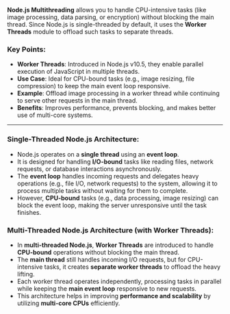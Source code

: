 **Node.js Multithreading** allows you to handle CPU-intensive tasks (like image processing, data parsing, or encryption) without blocking the main thread. Since Node.js is single-threaded by default, it uses the **Worker Threads** module to offload such tasks to separate threads.

### Key Points:

- **Worker Threads**: Introduced in Node.js v10.5, they enable parallel execution of JavaScript in multiple threads.
- **Use Case**: Ideal for CPU-bound tasks (e.g., image resizing, file compression) to keep the main event loop responsive.
- **Example**: Offload image processing in a worker thread while continuing to serve other requests in the main thread.
- **Benefits**: Improves performance, prevents blocking, and makes better use of multi-core systems.

---

### Single-Threaded Node.js Architecture:

- Node.js operates on a **single thread** using an **event loop**.
- It is designed for handling **I/O-bound** tasks like reading files, network requests, or database interactions asynchronously.
- The **event loop** handles incoming requests and delegates heavy operations (e.g., file I/O, network requests) to the system, allowing it to process multiple tasks without waiting for them to complete.
- However, **CPU-bound** tasks (e.g., data processing, image resizing) can block the event loop, making the server unresponsive until the task finishes.

### Multi-Threaded Node.js Architecture (with Worker Threads):

- In **multi-threaded Node.js**, **Worker Threads** are introduced to handle **CPU-bound** operations without blocking the main thread.
- The **main thread** still handles incoming I/O requests, but for CPU-intensive tasks, it creates **separate worker threads** to offload the heavy lifting.
- Each worker thread operates independently, processing tasks in parallel while keeping the **main event loop** responsive to new requests.
- This architecture helps in improving **performance and scalability** by utilizing **multi-core CPUs** efficiently.
